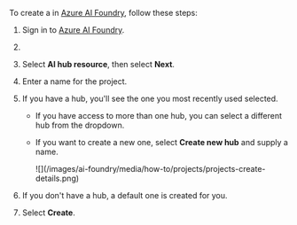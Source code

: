 
 To create a <HubProjectName /> in [Azure AI Foundry](https://ai.azure.com/?cid=learnDocs), follow these steps:
 
1. Sign in to [Azure AI Foundry](https://ai.azure.com/?cid=learnDocs).


1. <CreateProjectAccess />

1. Select **AI hub resource**, then select **Next**.
1. Enter a name for the project.
1. If you have a hub, you'll see the one you most recently used selected.  
   * If you have access to more than one hub, you can select a different hub from the dropdown.
   * If you want to create a new one, select **Create new hub** and supply a  name.  

      <Frame>
         ![](/images/ai-foundry/media/how-to/projects/projects-create-details.png)
      </Frame>

1. If you don't have a hub, a default one is created for you. 
1. Select **Create**. 